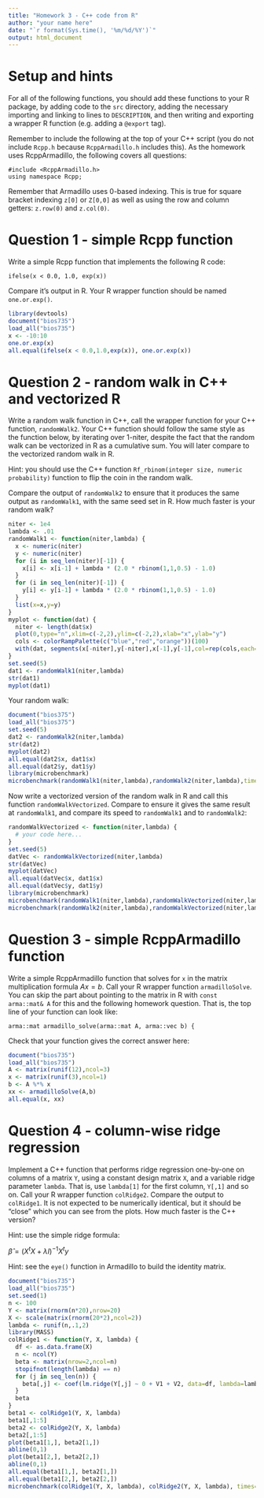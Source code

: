 ```yaml
---
title: "Homework 3 - C++ code from R"
author: "your name here"
date: "`r format(Sys.time(), '%m/%d/%Y')`"
output: html_document
---
```


# Setup and hints

For all of the following functions, you should add these functions to
your R package, by adding code to the `src` directory, adding the
necessary importing and linking to lines to `DESCRIPTION`, and then
writing and exporting a wrapper R function (e.g. adding a `@export`
tag). 

Remember to include the following at the top of your C++ script (you
do not include `Rcpp.h` because `RcppArmadillo.h` includes this). As
the homework uses RcppArmadillo, the following covers all questions:

```
#include <RcppArmadillo.h>
using namespace Rcpp;
```

Remember that Armadillo uses 0-based indexing. This is true for square
bracket indexing `z[0]` or `Z[0,0]` as well as using the row and
column getters: `z.row(0)` and `z.col(0)`.

# Question 1 - simple Rcpp function

Write a simple Rcpp function that implements the following R code:

`ifelse(x < 0.0, 1.0, exp(x))`

Compare it's output in R. Your R wrapper function should be named
`one.or.exp()`.

```r
library(devtools)
document("bios735")
load_all("bios735")
x <- -10:10
one.or.exp(x)
all.equal(ifelse(x < 0.0,1.0,exp(x)), one.or.exp(x))
```

# Question 2 - random walk in C++ and vectorized R

Write a random walk function in C++, call the wrapper function for
your C++ function, `randomWalk2`. Your C++ function should follow the
same style as the function below, by iterating over 1-niter, despite
the fact that the random walk can be vectorized in R as a cumulative
sum. You will later compare to the vectorized random walk in R.

Hint: you should use the C++ function `Rf_rbinom(integer size, numeric
probability)` function to flip the coin in the random walk.

Compare the output of `randomWalk2` to ensure that it produces the
same output as `randomWalk1`, with the same seed set in R. How much
faster is your random walk? 

```r
niter <- 1e4
lambda <- .01
randomWalk1 <- function(niter,lambda) {
  x <- numeric(niter)
  y <- numeric(niter)
  for (i in seq_len(niter)[-1]) {
    x[i] <- x[i-1] + lambda * (2.0 * rbinom(1,1,0.5) - 1.0)
  }
  for (i in seq_len(niter)[-1]) {
    y[i] <- y[i-1] + lambda * (2.0 * rbinom(1,1,0.5) - 1.0)
  }
  list(x=x,y=y)
}
myplot <- function(dat) {
  niter <- length(dat$x)
  plot(0,type="n",xlim=c(-2,2),ylim=c(-2,2),xlab="x",ylab="y")
  cols <- colorRampPalette(c("blue","red","orange"))(100)
  with(dat, segments(x[-niter],y[-niter],x[-1],y[-1],col=rep(cols,each=niter/100)))
}
set.seed(5)
dat1 <- randomWalk1(niter,lambda)
str(dat1)
myplot(dat1)
```

Your random walk:

```r
document("bios375")
load_all("bios375")
set.seed(5)
dat2 <- randomWalk2(niter,lambda)
str(dat2)
myplot(dat2)
all.equal(dat2$x, dat1$x)
all.equal(dat2$y, dat1$y)
library(microbenchmark)
microbenchmark(randomWalk1(niter,lambda),randomWalk2(niter,lambda),times=10)
```

Now write a vectorized version of the random walk in R and call this
function `randomWalkVectorized`. Compare to ensure it gives the same
result at `randomWalk1`, and compare its speed to `randomWalk1` and to
`randomWalk2`:

```r
randomWalkVectorized <- function(niter,lambda) {
  # your code here...
}
set.seed(5)
datVec <- randomWalkVectorized(niter,lambda)
str(datVec)
myplot(datVec)
all.equal(datVec$x, dat1$x)
all.equal(datVec$y, dat1$y)
library(microbenchmark)
microbenchmark(randomWalk1(niter,lambda),randomWalkVectorized(niter,lambda),times=10)
microbenchmark(randomWalk2(niter,lambda),randomWalkVectorized(niter,lambda),times=10)
```

# Question 3 - simple RcppArmadillo function

Write a simple RcppArmadillo function that solves for `x` in the
matrix multiplication formula $Ax = b$. Call your R wrapper function
`armadilloSolve`. You can skip the part about pointing to the matrix
in R with `const arma::mat& A` for this and the following homework
question. That is, the top line of your function can look like:

```
arma::mat armadillo_solve(arma::mat A, arma::vec b) {
```

Check that your function gives the correct answer here:

```r
document("bios735")
load_all("bios735")
A <- matrix(runif(12),ncol=3)
x <- matrix(runif(3),ncol=1)
b <- A %*% x
xx <- armadilloSolve(A,b)
all.equal(x, xx)
```

# Question 4 - column-wise ridge regression

Implement a C++ function that performs ridge regression one-by-one on
columns of a matrix `Y`, using a constant design matrix `X`, and a
variable ridge parameter `lambda`. That is, use `lambda[1]` for the
first column, `Y[,1]` and so on. Call your R wrapper function
`colRidge2`. Compare the output to `colRidge1`. It is not expected to
be numerically identical, but it should be "close" which you can see
from the plots. How much faster is the C++ version?

Hint: use the simple ridge formula:

$\hat{\beta} = (X^t X + \lambda I)^{-1} X^t y$

Hint: see the `eye()` function in Armadillo to build the identity matrix.

```r
document("bios735")
load_all("bios735")
set.seed(1)
n <- 100
Y <- matrix(rnorm(n*20),nrow=20)
X <- scale(matrix(rnorm(20*2),ncol=2))
lambda <- runif(n,.1,2)
library(MASS)
colRidge1 <- function(Y, X, lambda) {
  df <- as.data.frame(X)
  n <- ncol(Y)
  beta <- matrix(nrow=2,ncol=n)
  stopifnot(length(lambda) == n)
  for (j in seq_len(n)) {
    beta[,j] <- coef(lm.ridge(Y[,j] ~ 0 + V1 + V2, data=df, lambda=lambda[j]))
  }
  beta
}
beta1 <- colRidge1(Y, X, lambda)
beta1[,1:5]
beta2 <- colRidge2(Y, X, lambda)
beta2[,1:5]
plot(beta1[1,], beta2[1,])
abline(0,1)
plot(beta1[2,], beta2[2,])
abline(0,1)
all.equal(beta1[1,], beta2[1,])
all.equal(beta1[2,], beta2[2,])
microbenchmark(colRidge1(Y, X, lambda), colRidge2(Y, X, lambda), times=10)
```
